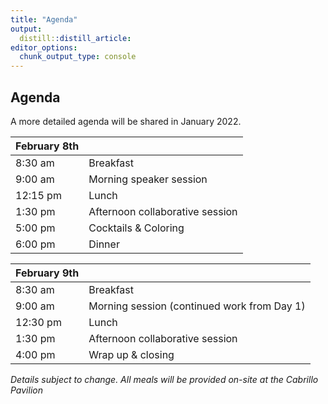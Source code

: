 ```yaml
---
title: "Agenda"
output:
  distill::distill_article:
editor_options: 
  chunk_output_type: console
---
```


## Agenda

A more detailed agenda will be shared in January 2022.


  
|**February 8th**
|-----------|----------|
| 8:30 am   | Breakfast |
| 9:00 am   | Morning speaker session |
| 12:15 pm  | Lunch  |
| 1:30 pm   | Afternoon collaborative session |
| 5:00 pm   | Cocktails & Coloring |
| 6:00 pm   | Dinner |


|**February 9th**
|-----------|----------|
| 8:30 am | Breakfast |
| 9:00 am | Morning session (continued work from Day 1) |
| 12:30 pm| Lunch  |
| 1:30 pm | Afternoon collaborative session |
| 4:00 pm | Wrap up & closing |


*Details subject to change. All meals will be provided on-site at the Cabrillo Pavilion*
